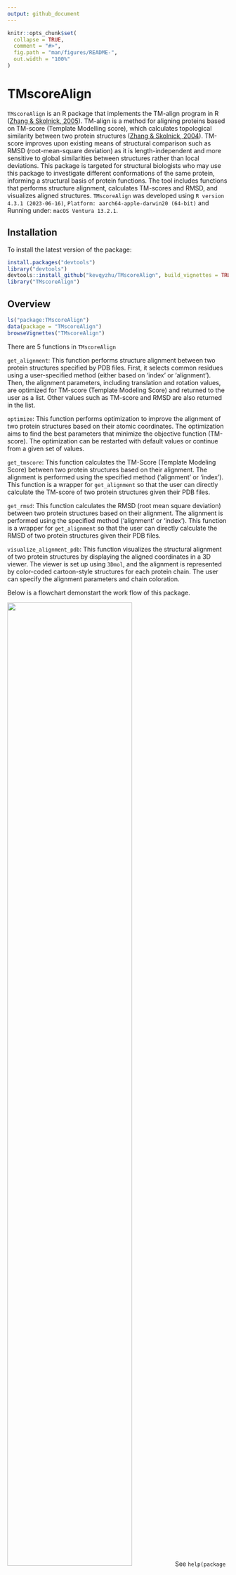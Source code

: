 ```yaml
---
output: github_document
---
```


<!-- README.md is generated from README.Rmd. Please edit that file -->

```r
knitr::opts_chunk$set(
  collapse = TRUE,
  comment = "#>",
  fig.path = "man/figures/README-",
  out.width = "100%"
)
```

# TMscoreAlign

<!-- badges: start -->
<!-- badges: end -->

`TMscoreAlign` is an R package that implements the TM-align program in R 
([Zhang & Skolnick, 2005](https://doi.org/10.1002/prot.20264)). 
TM-align is a method for aligning proteins based on TM-score 
(Template Modelling score), which calculates topological similarity between two 
protein structures 
([Zhang & Skolnick, 2004](https://doi.org/10.1093/nar/gki524)). TM-score 
improves upon existing means of structural comparison such as RMSD 
(root-mean-square deviation) as it is length-independent and more sensitive to 
global similarities between structures rather than local deviations. This 
package is targeted for structural biologists who may use this package to 
investigate different conformations of the same protein, informing a structural
basis of protein functions. The tool includes functions that performs structure 
alignment, calculates TM-scores and RMSD, and visualizes aligned structures. 
`TMscoreAlign` was developed using `R version 4.3.1 (2023-06-16)`, 
`Platform: aarch64-apple-darwin20 (64-bit)` and Running under: 
`macOS Ventura 13.2.1`.

## Installation

To install the latest version of the package:

``` r
install.packages("devtools")
library("devtools")
devtools::install_github("kevqyzhu/TMscoreAlign", build_vignettes = TRUE)
library("TMscoreAlign")
```

## Overview

``` r
ls("package:TMscoreAlign")
data(package = "TMscoreAlign") 
browseVignettes("TMscoreAlign")
```


There are 5 functions in `TMscoreAlign`

`get_alignment`: This function performs structure alignment between two protein 
structures specified by PDB files. First, it selects common residues using a 
user-specified method (either based on 'index' or 'alignment'). Then, the 
alignment parameters, including translation and rotation values, are optimized 
for TM-score (Template Modeling Score) and returned to the user as a list. 
Other values such as TM-score and RMSD are also returned in the list. 

`optimize`: This function performs optimization to improve the alignment of two
protein structures based on their atomic coordinates. The optimization aims to 
find the best parameters that minimize the objective function (TM-score). The 
optimization can be restarted with default values or continue from a given set 
of values.

`get_tmscore`: This function calculates the TM-Score (Template Modeling Score) 
between two protein structures based on their alignment. The alignment is 
performed using the specified method ('alignment' or 'index'). This function is
a wrapper for `get_alignment` so that the user can directly calculate the 
TM-score of two protein structures given their PDB files. 

`get_rmsd`: This function calculates the RMSD (root mean square deviation) 
between two protein structures based on their alignment. The alignment is 
performed using the specified method ('alignment' or 'index'). This function is
a wrapper for `get_alignment` so that the user can directly calculate the 
RMSD of two protein structures given their PDB files.

`visualize_alignment_pdb`: This function visualizes the structural alignment of 
two protein structures by displaying the aligned coordinates in a 3D viewer. The
viewer is set up using `3Dmol`, and the alignment is represented by color-coded 
cartoon-style structures for each protein chain. The user can specify the 
alignment parameters and chain coloration. 

Below is a flowchart demonstart the work flow of this package.

![](./inst/extdata/flowchart.jpeg){ width=75% }
See `help(package = "DeregGenes")` for further details and references provided by `citation("DeregGenes")`.

## Contributions
The package is created by Kevin Zhu.




